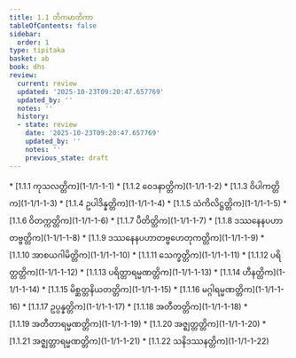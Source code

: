 ```yaml
---
title: 1.1 တိကမာတိကာ
tableOfContents: false
sidebar:
  order: 1
type: tipitaka
basket: ab
book: dhs
review:
  current: review
  updated: '2025-10-23T09:20:47.657769'
  updated_by: ''
  notes: ''
  history:
  - state: review
    date: '2025-10-23T09:20:47.657769'
    updated_by: ''
    notes: ''
    previous_state: draft
---
```



<ReviewStatus review={frontmatter.review} showDetails={true} />

<HypothesisAnnotation frontmatter={frontmatter} />

<DynamicBreadcrumb />



<TableOfContents book="dhs" section="1.1">
* [1.1.1 ကုသလတ္တိက](1-1/1-1-1)
* [1.1.2 ဝေဒနာတ္တိက](1-1/1-1-2)
* [1.1.3 ဝိပါကတ္တိက](1-1/1-1-3)
* [1.1.4 ဥပါဒိန္နတ္တိက](1-1/1-1-4)
* [1.1.5 သံကိလိဋ္ဌတ္တိက](1-1/1-1-5)
* [1.1.6 ဝိတက္ကတ္တိက](1-1/1-1-6)
* [1.1.7 ပီတိတ္တိက](1-1/1-1-7)
* [1.1.8 ဒဿနေနပဟာတဗ္ဗတ္တိက](1-1/1-1-8)
* [1.1.9 ဒဿနေနပဟာတဗ္ဗဟေတုကတ္တိက](1-1/1-1-9)
* [1.1.10 အာစယဂါမိတ္တိက](1-1/1-1-10)
* [1.1.11 သေက္ခတ္တိက](1-1/1-1-11)
* [1.1.12 ပရိတ္တတ္တိက](1-1/1-1-12)
* [1.1.13 ပရိတ္တာရမ္မဏတ္တိက](1-1/1-1-13)
* [1.1.14 ဟီနတ္တိက](1-1/1-1-14)
* [1.1.15 မိစ္ဆတ္တနိယတတ္တိက](1-1/1-1-15)
* [1.1.16 မဂ္ဂါရမ္မဏတ္တိက](1-1/1-1-16)
* [1.1.17 ဥပ္ပန္နတ္တိက](1-1/1-1-17)
* [1.1.18 အတီတတ္တိက](1-1/1-1-18)
* [1.1.19 အတီတာရမ္မဏတ္တိက](1-1/1-1-19)
* [1.1.20 အဇ္ဈတ္တတ္တိက](1-1/1-1-20)
* [1.1.21 အဇ္ဈတ္တာရမ္မဏတ္တိက](1-1/1-1-21)
* [1.1.22 သနိဒဿနတ္တိက](1-1/1-1-22)
</TableOfContents>